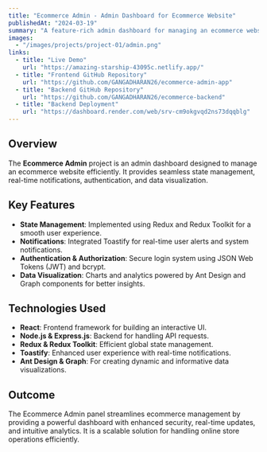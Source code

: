 ---
title: "Ecommerce Admin - Admin Dashboard for Ecommerce Website"
publishedAt: "2024-03-19"
summary: "A feature-rich admin dashboard for managing an ecommerce website, built with React and Redux Toolkit."
images:
  - "/images/projects/project-01/admin.png"
links:
  - title: "Live Demo"
    url: "https://amazing-starship-43095c.netlify.app/"
  - title: "Frontend GitHub Repository"
    url: "https://github.com/GANGADHARAN26/ecommerce-admin-app"
  - title: "Backend GitHub Repository"
    url: "https://github.com/GANGADHARAN26/ecommerce-backend"
  - title: "Backend Deployment"
    url: "https://dashboard.render.com/web/srv-cm9okgvqd2ns73dqqblg"
---

## Overview

The **Ecommerce Admin** project is an admin dashboard designed to manage an ecommerce website efficiently. It provides seamless state management, real-time notifications, authentication, and data visualization.

## Key Features

- **State Management**: Implemented using Redux and Redux Toolkit for a smooth user experience.
- **Notifications**: Integrated Toastify for real-time user alerts and system notifications.
- **Authentication & Authorization**: Secure login system using JSON Web Tokens (JWT) and bcrypt.
- **Data Visualization**: Charts and analytics powered by Ant Design and Graph components for better insights.

## Technologies Used

- **React**: Frontend framework for building an interactive UI.
- **Node.js & Express.js**: Backend for handling API requests.
- **Redux & Redux Toolkit**: Efficient global state management.
- **Toastify**: Enhanced user experience with real-time notifications.
- **Ant Design & Graph**: For creating dynamic and informative data visualizations.

## Outcome

The Ecommerce Admin panel streamlines ecommerce management by providing a powerful dashboard with enhanced security, real-time updates, and intuitive analytics. It is a scalable solution for handling online store operations efficiently.

